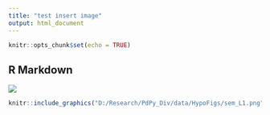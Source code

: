 ```yaml
---
title: "test insert image"
output: html_document
---
```


```r
knitr::opts_chunk$set(echo = TRUE)
```

## R Markdown
![](D:/Research/PdPy_Div/data/HypoFigs/sem_L1.png)

```r
knitr::include_graphics("D:/Research/PdPy_Div/data/HypoFigs/sem_L1.png")
```